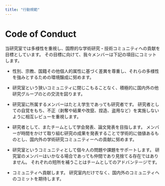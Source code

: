 ```yaml
---
title: "行動規範"
---
```


# Code of Conduct

当研究室では多様性を重視し、国際的な学術研究・技術コミュニティへの貢献を目標としています。 
その目標に向けて、我々メンバーは下記の項目にコミットします。  

- 性別、宗教、国籍その他個人的属性に基づく差異を尊重し、それらの多様性を強みとするための環境醸成に努めます。  
  
- 研究室という狭いコミュニティに閉じこもることなく、積極的に国内外の他研究グループのとの交流を図ります。 
  
- 研究室に所属するメンバーはたとえ学生であっても研究者です。 
研究者としての自覚をもち、不正（剥奪や結果や改竄、捏造、盗用など）を実施しないように相互レビューを重視します。 
  
- 研究者として、またチームとして学会発表、論文発表を目指します。 
メンバーが時間をかけて取り組む研究の成果を発表することで学術的に価値あるものとし、国内外の学術研究コミュニティーへの貢献に努めます。 
  
- 研究室というコミュニティとして個々人の問題や課題をサポートします。 
研究室のメンバーはいかなる場合であっても仲間であり見捨てる存在ではありません。 
それぞれの短所を補うことはチームとしてのアドバンテージです。 
  
- コミュニティへ貢献します。 
研究室内だけでなく、国内外のコミュニティへのコミットを期待します。  

